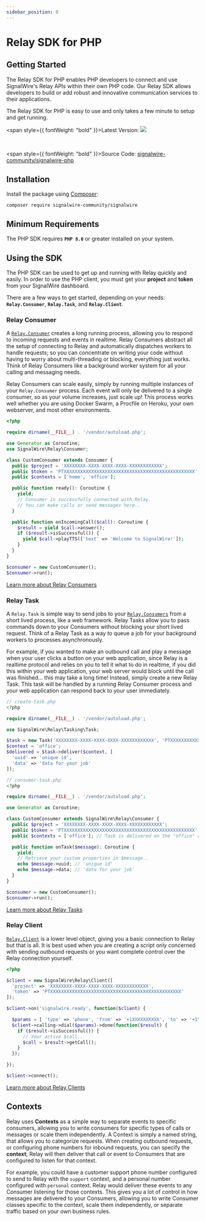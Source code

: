 ```yaml
---
sidebar_position: 0
---
```


# Relay SDK for PHP

## Getting Started

The Relay SDK for PHP enables PHP developers to connect and use SignalWire's Relay APIs within their own PHP code. Our Relay SDK allows developers to build or add robust and innovative communication services to their applications.

The Relay SDK for PHP is easy to use and only takes a few minute to setup and get running.

<span style={{ fontWeight: "bold" }}>Latest Version:</span> <a href="https://packagist.org/packages/signalwire-community/signalwire"><img className="method-available-tag" src="https://img.shields.io/packagist/v/signalwire-community/signalwire.svg?color=brightgreen"/></a>

<br />

<span style={{ fontWeight: "bold" }}>Source Code:</span> <a href="https://github.com/signalwire-community/signalwire-php">signalwire-community/signalwire-php</a>

## Installation

Install the package using [Composer](https://getcomposer.org/):

```shell
composer require signalwire-community/signalwire
```

## Minimum Requirements

The PHP SDK requires **`PHP 8.0`** or greater installed on your system.

## Using the SDK

The PHP SDK can be used to get up and running with Relay quickly and easily. In order to use the PHP client, you must get your **project** and **token** from your SignalWire dashboard.

There are a few ways to get started, depending on your needs: **`Relay.Consumer`**, **`Relay.Task`**, and **`Relay.Client`**.

### Relay Consumer

A [`Relay.Consumer`](php/reference/relay_consumer.mdx) creates a long running process, allowing you to respond to incoming requests and events in realtime. Relay Consumers abstract all the setup of connecting to Relay and automatically dispatches workers to handle requests; so you can concentrate on writing your code without having to worry about multi-threading or blocking, everything just works. Think of Relay Consumers like a background worker system for all your calling and messaging needs.

Relay Consumers can scale easily, simply by running multiple instances of your `Relay.Consumer` process. Each event will only be delivered to a single consumer, so as your volume increases, just scale up! This process works well whether you are using Docker Swarm, a Procfile on Heroku, your own webserver, and most other environments.

```php title="Setting up a new consumer is the easiest way to get up and running."
<?php

require dirname(__FILE__) . '/vendor/autoload.php';

use Generator as Coroutine;
use SignalWire\Relay\Consumer;

class CustomConsumer extends Consumer {
  public $project = 'XXXXXXXX-XXXX-XXXX-XXXX-XXXXXXXXXXXX';
  public $token = 'PTXXXXXXXXXXXXXXXXXXXXXXXXXXXXXXXXXXXXXXXXXXXXXXXX';
  public $contexts = ['home', 'office'];

  public function ready(): Coroutine {
    yield;
    // Consumer is successfully connected with Relay.
    // You can make calls or send messages here..
  }

  public function onIncomingCall($call): Coroutine {
    $result = yield $call->answer();
    if ($result->isSuccessful()) {
      yield $call->playTTS(['text' => 'Welcome to SignalWire!']);
    }
  }
}

$consumer = new CustomConsumer();
$consumer->run();
```

[Learn more about Relay Consumers](php/reference/relay_consumer.mdx)

### Relay Task

A `Relay.Task` is simple way to send jobs to your [`Relay.Consumers`](php/reference/relay_consumer.mdx) from a short lived process, like a web framework. Relay Tasks allow you to pass commands down to your Consumers without blocking your short lived request. Think of a Relay Task as a way to queue a job for your background workers to processes asynchronously.

For example, if you wanted to make an outbound call and play a message when your user clicks a button on your web application, since Relay is a realtime protocol and relies on you to tell it what to do in realtime, if you did this within your web application, your web server would block until the call was finished... this may take a long time! Instead, simply create a new Relay Task. This task will be handled by a running Relay Consumer process and your web application can respond back to your user immediately.

```php title="Send a task in the 'office' context with custom data."
// create-task.php
<?php

require dirname(__FILE__) . '/vendor/autoload.php';

use SignalWire\Relay\Tasking\Task;

$task = new Task('XXXXXXXX-XXXX-XXXX-XXXX-XXXXXXXXXXXX', 'PTXXXXXXXXXXXXXXXXXXXXXXXXXXXXXXXXXXXXXXXXXXXXXXXX');
$context = 'office';
$delivered = $task->deliver($context, [
  'uuid' => 'unique id',
  'data' => 'data for your job'
]);
```

```php title="Handle the task in a Consumer."
// consumer-task.php
<?php

require dirname(__FILE__) . '/vendor/autoload.php';

use Generator as Coroutine;

class CustomConsumer extends SignalWire\Relay\Consumer {
  public $project = 'XXXXXXXX-XXXX-XXXX-XXXX-XXXXXXXXXXXX';
  public $token = 'PTXXXXXXXXXXXXXXXXXXXXXXXXXXXXXXXXXXXXXXXXXXXXXXXX';
  public $contexts = ['office']; // Task is delivered on the "office" context!

  public function onTask($message): Coroutine {
    yield;
    // Retrieve your custom properties in $message..
    echo $message->uuid; // 'unique id'
    echo $message->data; // 'data for your job'
  }
}

$consumer = new CustomConsumer();
$consumer->run();
```

[Learn more about Relay Tasks](php/reference/relay_task.mdx)

### Relay Client

[`Relay.Client`](php/reference/relay_client.mdx) is a lower level object, giving you a basic connection to Relay but that is all. It is best used when you are creating a script only concerned with sending outbound requests or you want complete control over the Relay connection yourself.

```php title="Setting up a new client and make an outbound call."
<?php

$client = new SignalWire\Relay\Client([
  'project' => 'XXXXXXXX-XXXX-XXXX-XXXX-XXXXXXXXXXXX',
  'token' => 'PTXXXXXXXXXXXXXXXXXXXXXXXXXXXXXXXXXXXXXXXXXXXXXXXX'
]);

$client->on('signalwire.ready', function($client) {

  $params = [ 'type' => 'phone', 'from' => '+1XXXXXXXXXX', 'to' => '+1YYYYYYYYYY' ];
  $client->calling->dial($params)->done(function($result) {
    if ($result->isSuccessful()) {
      // Your active $call..
      $call = $result->getCall();
    }
  });

});

$client->connect();
```

[Learn more about Relay Clients](php/reference/relay_client.mdx)

## Contexts

Relay uses **Contexts** as a simple way to separate events to specific consumers, allowing you to write consumers for specific types of calls or messages or scale them independently. A Context is simply a named string, that allows you to categorize requests. When creating outbound requests, or configuring phone numbers for inbound requests, you can specify the **context**; Relay will then deliver that call or event to Consumers that are configured to listen for that context.

For example, you could have a customer support phone number configured to send to Relay with the `support` context, and a personal number configured with `personal` context. Relay would deliver these events to any Consumer listening for those contexts. This gives you a lot of control in how messages are delivered to your Consumers, allowing you to write Consumer classes specific to the context, scale them independently, or separate traffic based on your own business rules.

